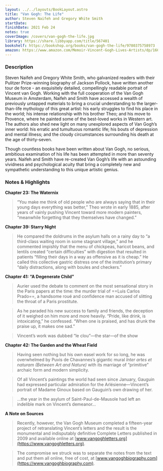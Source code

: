 ```yaml
---
layout: ../../layouts/BookLayout.astro
title: "Van Gogh: The Life"
author: Steven Naifeh and Gregory White Smith
startDate:
finishDate: 2021 Feb 24
notes: true
coverImage: /covers/van-gogh-the-life.jpg
library: https://share.libbyapp.com/title/567401
bookshelf: https://bookshop.org/books/van-gogh-the-life/9780375758973
amazon: https://www.amazon.com/Memoir-Vincent-Gogh-Lives-Artists/dp/1606065602/
---
```


<ReadingTime
  startDate  = {frontmatter.startDate}
  finishDate = {frontmatter.finishDate}
/>

### Description
Steven Naifeh and Gregory White Smith, who galvanized readers with their Pulitzer Prize-winning biography of Jackson Pollock, have written another tour de force - an exquisitely detailed, compellingly readable portrait of Vincent van Gogh. Working with the full cooperation of the Van Gogh Museum in Amsterdam, Naifeh and Smith have accessed a wealth of previously untapped materials to bring a crucial understanding to the larger-than-life mythology of this great artist: his early struggles to find his place in the world; his intense relationship with his brother Theo; and his move to Provence, where he painted some of the best-loved works in Western art. The authors also shed new light on many unexplored aspects of Van Gogh’s inner world: his erratic and tumultuous romantic life; his bouts of depression and mental illness; and the cloudy circumstances surrounding his death at the age of thirty-seven.

Though countless books have been written about Van Gogh, no serious, ambitious examination of his life has been attempted in more than seventy years. Naifeh and Smith have re-created Van Gogh’s life with an astounding vividness and psychological acuity that bring a completely new and sympathetic understanding to this unique artistic genius.

### Notes & Highlights
**Chapter 23: The Waternix**
> “You make me think of old people who are always saying that in their young days everything was better,” Theo wrote in early 1885, after years of vainly pushing Vincent toward more modern painters, “meanwhile forgetting that they themselves have changed.”

**Chapter 39: Starry Night**
> He compared the doldrums in the asylum halls on a rainy day to “a third-class waiting room in some stagnant village,” and he commented impishly that the menu of chickpeas, haricot beans, and lentils created “certain difficulties” with digestion that resulted in patients “filling their days in a way as offensive as it is cheap.” He called this collective gastric distress one of the institution’s primary “daily distractions, along with boules and checkers.”

**Chapter 41: “A Degenerate Child”**
> Aurier used the debate to comment on the most sensational story in the Paris papers at the time: the murder trial of ==Luis Carlos Prado==, a handsome roué and confidence man accused of slitting the throat of a Paris prostitute.

> As he paraded his new success to family and friends, the deception of it weighed on him more and more heavily. “Pride, like drink, is intoxicating,” he confessed. “When one is praised, and has drunk the praise up, it makes one sad.”

> Vincent’s work was dubbed “le clou”—the star—of the show

**Chapter 42: The Garden and the Wheat Field**
> Having seen nothing but his own easel work for so long, he was overwhelmed by Puvis de Chavannes’s gigantic mural *Inter artes et naturam (Between Art and Nature)* with its marriage of “primitive” archaic form and modern simplicity.

> Of all Vincent’s paintings the world had seen since January, Gauguin had expressed particular admiration for the Arlésienne—Vincent’s portrait of Madame Ginoux based on Gauguin’s own drawing of her.

> …the year in the asylum of Saint-Paul-de-Mausole had left an indelible mark on Vincent’s demeanor…

**A Note on Sources**
> Recently, however, the Van Gogh Museum completed a fifteen-year project of retranslating Vincent’s letters and the result is the monumental and indisputably definitive Complete Letters published in 2009 and available online at [www.vangoghletters.org](https://www.vangoghletters.org).

> The compromise we struck was to separate the notes from the text and put them all online, free of cost, at [www.vangoghbiography.com](https://www.vangoghbiography.com).

<BuyBook
  library   = {frontmatter.library}
  bookshelf = {frontmatter.bookshelf}
  amazon    = {frontmatter.amazon}
/>
